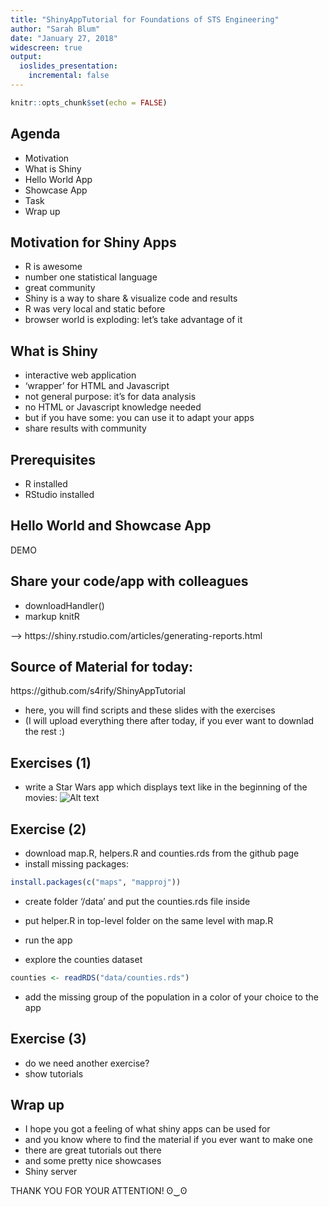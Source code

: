 ```yaml
---
title: "ShinyAppTutorial for Foundations of STS Engineering"
author: "Sarah Blum"
date: "January 27, 2018"
widescreen: true
output:
  ioslides_presentation:
    incremental: false
---
```

<!-- Sources
- basics on markdown slides:
- http://rmarkdown.rstudio.com/ioslides_presentation_format.html
- https://www.rdocumentation.org/packages/rmarkdown/versions/1.8/topics/ioslides_presentation
- https://www.stat.auckland.ac.nz/~stats330/literature/RMarkdownReferenceGuide.pdf
-->

```r
knitr::opts_chunk$set(echo = FALSE)
```

## Agenda
- Motivation
- What is Shiny
- Hello World App
- Showcase App
- Task
- Wrap up 

## Motivation for Shiny Apps 
- R is awesome
- number one statistical language 
- great community
- Shiny is a way to share & visualize code and results
- R was very local and static before
- browser world is exploding: let's take advantage of it

## What is Shiny
- interactive web application
- 'wrapper' for HTML and Javascript
- not general purpose: it's for data analysis 
- no HTML or Javascript knowledge needed
- but if you have some: you can use it to adapt your apps
- share results with community

## Prerequisites
- R installed
- RStudio installed


## Hello World and Showcase App
DEMO

## Share your code/app with colleagues
- downloadHandler()
- markup knitR

--> https://shiny.rstudio.com/articles/generating-reports.html


## Source of Material for today:
https://github.com/s4rify/ShinyAppTutorial

- here, you will find scripts and these slides with the exercises
- (I will upload everything there after today, if you ever want to downlad the rest :) 

## Exercises (1)
- write a Star Wars app which displays text like in the beginning of the movies:
![Alt text](starWarsTextSmall.png) 

## Exercise (2)
- download map.R, helpers.R and counties.rds from the github page
- install missing packages:
```r
install.packages(c("maps", "mapproj"))
```
- create folder '/data' and put the counties.rds file inside 
- put helper.R in top-level folder on the same level with map.R
- run the app 
 
- explore the counties dataset
```r
counties <- readRDS("data/counties.rds")
```
- add the missing group of the population in a color of your choice to the app 

## Exercise (3)
- do we need another exercise? 
- show tutorials

## Wrap up
- I hope you got a feeling of what shiny apps can be used for 
- and you know where to find the material if you ever want to make one
- there are great tutorials out there 
- and some pretty nice showcases
- Shiny server

THANK YOU FOR YOUR ATTENTION! ʘ‿ʘ

